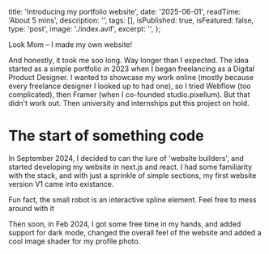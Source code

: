 
  title: 'Introducing my portfolio website',
  date: '2025-06-01',
  readTime: 'About 5 mins',
  description: '',
  tags: [],
  isPublished: true,
  isFeatured: false,
  type: 'post',
  image: './index.avif',
  excerpt: '',
};

Look Mom – I made my own website!

And honestly, it took me soo long. Way longer than I expected. The idea started as a simple portfolio in 2023 when I began freelancing as a Digital Product Designer. I wanted to showcase my work online (mostly because every freelance designer I looked up to had one), so I tried Webflow (too complicated), then Framer (when I co-founded studio.pixellum). But that didn't work out. Then university and internships put this project on hold.

# The start of something code

In September 2024, I decided to can the lure of 'website builders', and started developing my website in next.js and react. I had some familiarity with the stack, and with just a sprinkle of simple sections, my first website version V1 came into existance.

<MediaContainer>
  <BlogImage src={WebsiteV1Image} alt='Version 1 of my website, Oct 2024' />
</MediaContainer>

Fun fact, the small robot is an interactive spline element. Feel free to mess around with it

<MediaContainer>
  <SplineHome
    sceneLink={'https://prod.spline.design/MWg7T9pvG4cTrW9r/scene.splinecode'}
    className='w-full'
  />
</MediaContainer>

Then soon, in Feb 2024, I got some free time in my hands, and added support for dark mode, changed the overall feel of the website and added a cool image shader for my profile photo.
